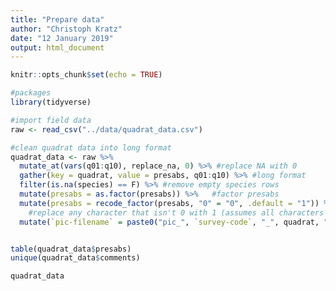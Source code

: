 ```yaml
---
title: "Prepare data"
author: "Christoph Kratz"
date: "12 January 2019"
output: html_document
---
```


```r
knitr::opts_chunk$set(echo = TRUE)
```

```r
#packages
library(tidyverse)
```


```r
#import field data
raw <- read_csv("../data/quadrat_data.csv")
```

```r
#clean quadrat data into long format
quadrat_data <- raw %>% 
  mutate_at(vars(q01:q10), replace_na, 0) %>% #replace NA with 0
  gather(key = quadrat, value = presabs, q01:q10) %>% #long format
  filter(is.na(species) == F) %>% #remove empty species rows
  mutate(presabs = as.factor(presabs)) %>%   #factor presabs 
  mutate(presabs = recode_factor(presabs, "0" = "0", .default = "1")) %>%  #replace..
    #replace any character that isn't 0 with 1 (assumes all characters indicate presence)
  mutate(`pic-filename` = paste0("pic_", `survey-code`, "_", quadrat, ".png")) #add pic filename


table(quadrat_data$presabs)
unique(quadrat_data$comments)

quadrat_data
```




